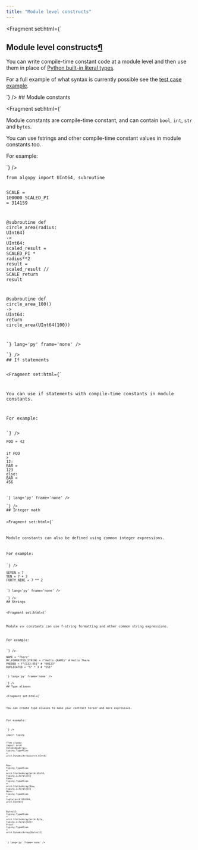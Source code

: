 ```yaml
---
title: "Module level constructs"
---
```


<Fragment set:html={`
          <section id="module-level-constructs">
<h1>Module level constructs<a class="headerlink" href="#module-level-constructs" title="Link to this heading">¶</a></h1>
<p>You can write compile-time constant code at a module level and then use them in place of <a class="reference internal" href="../lg-types.html#python-built-in-types"><span class="std std-ref">Python built-in literal types</span></a>.</p>
<p>For a full example of what syntax is currently possible see the <a class="reference external" href="https://github.com/algorandfoundation/puya/blob/main/test_cases/module_consts/contract.py">test case example</a>.</p>
<section id="module-constants">
`} />
## Module constants

<Fragment set:html={`
<p>Module constants are compile-time constant, and can contain <code class="docutils literal notranslate"><span class="pre">bool</span></code>, <code class="docutils literal notranslate"><span class="pre">int</span></code>, <code class="docutils literal notranslate"><span class="pre">str</span></code> and <code class="docutils literal notranslate"><span class="pre">bytes</span></code>.</p>
<p>You can use fstrings and other compile-time constant values in module constants too.</p>
<p>For example:</p>
`} /><Code code={`<div class="highlight-python notranslate"><div class="highlight"><pre><span></span><span class="kn">from</span> <span class="nn">algopy</span> <span class="kn">import</span> <span class="n">UInt64</span><span class="p">,</span> <span class="n">subroutine</span>

<span class="n">SCALE</span> <span class="o">=</span> <span class="mi">100000</span>
<span class="n">SCALED_PI</span> <span class="o">=</span> <span class="mi">314159</span>

<span class="nd">@subroutine</span>
<span class="k">def</span> <span class="nf">circle_area</span><span class="p">(</span><span class="n">radius</span><span class="p">:</span> <span class="n">UInt64</span><span class="p">)</span> <span class="o">-&gt;</span> <span class="n">UInt64</span><span class="p">:</span>
    <span class="n">scaled_result</span> <span class="o">=</span> <span class="n">SCALED_PI</span> <span class="o">*</span> <span class="n">radius</span><span class="o">**</span><span class="mi">2</span>
    <span class="n">result</span> <span class="o">=</span> <span class="n">scaled_result</span> <span class="o">//</span> <span class="n">SCALE</span>
    <span class="k">return</span> <span class="n">result</span>

<span class="nd">@subroutine</span>
<span class="k">def</span> <span class="nf">circle_area_100</span><span class="p">()</span> <span class="o">-&gt;</span> <span class="n">UInt64</span><span class="p">:</span>
    <span class="k">return</span> <span class="n">circle_area</span><span class="p">(</span><span class="n">UInt64</span><span class="p">(</span><span class="mi">100</span><span class="p">))</span>
</pre></div>
</div>`} lang='py' frame='none' /><Fragment set:html={`
</section>
<section id="if-statements">
`} />
## If statements

<Fragment set:html={`
<p>You can use if statements with compile-time constants in module constants.</p>
<p>For example:</p>
`} /><Code code={`<div class="highlight-python notranslate"><div class="highlight"><pre><span></span><span class="n">FOO</span> <span class="o">=</span> <span class="mi">42</span>

<span class="k">if</span> <span class="n">FOO</span> <span class="o">&gt;</span> <span class="mi">12</span><span class="p">:</span>
    <span class="n">BAR</span> <span class="o">=</span> <span class="mi">123</span>
<span class="k">else</span><span class="p">:</span>
    <span class="n">BAR</span> <span class="o">=</span> <span class="mi">456</span>
</pre></div>
</div>`} lang='py' frame='none' /><Fragment set:html={`
</section>
<section id="integer-math">
`} />
## Integer math

<Fragment set:html={`
<p>Module constants can also be defined using common integer expressions.</p>
<p>For example:</p>
`} /><Code code={`<div class="highlight-python notranslate"><div class="highlight"><pre><span></span><span class="n">SEVEN</span> <span class="o">=</span> <span class="mi">7</span>
<span class="n">TEN</span> <span class="o">=</span> <span class="mi">7</span> <span class="o">+</span> <span class="mi">3</span>
<span class="n">FORTY_NINE</span> <span class="o">=</span> <span class="mi">7</span> <span class="o">**</span> <span class="mi">2</span>
</pre></div>
</div>`} lang='py' frame='none' /><Fragment set:html={`
</section>
<section id="strings">
`} />
## Strings

<Fragment set:html={`
<p>Module <code class="docutils literal notranslate"><span class="pre">str</span></code> constants can use f-string formatting and other common string expressions.</p>
<p>For example:</p>
`} /><Code code={`<div class="highlight-python notranslate"><div class="highlight"><pre><span></span><span class="n">NAME</span> <span class="o">=</span> <span class="s2">"There"</span>
<span class="n">MY_FORMATTED_STRING</span> <span class="o">=</span> <span class="sa">f</span><span class="s2">"Hello </span><span class="si">{</span><span class="n">NAME</span><span class="si">}</span><span class="s2">"</span> <span class="c1"># Hello There</span>
<span class="n">PADDED</span> <span class="o">=</span> <span class="sa">f</span><span class="s2">"</span><span class="si">{</span><span class="mi">123</span><span class="si">:</span><span class="s2">05</span><span class="si">}</span><span class="s2">"</span> <span class="c1"># "00123"</span>
<span class="n">DUPLICATED</span> <span class="o">=</span> <span class="s2">"5"</span> <span class="o">*</span> <span class="mi">3</span> <span class="c1"># "555"</span>
</pre></div>
</div>`} lang='py' frame='none' /><Fragment set:html={`
</section>
<section id="type-aliases">
`} />
## Type aliases

<Fragment set:html={`
<p>You can create type aliases to make your contract terser and more expressive.</p>
<p>For example:</p>
`} /><Code code={`<div class="highlight-python notranslate"><div class="highlight"><pre><span></span><span class="kn">import</span> <span class="nn">typing</span>

<span class="kn">from</span> <span class="nn">algopy</span> <span class="kn">import</span> <span class="n">arc4</span>
<span class="n">VoteIndexArray</span><span class="p">:</span> <span class="n">typing</span><span class="o">.</span><span class="n">TypeAlias</span> <span class="o">=</span> <span class="n">arc4</span><span class="o">.</span><span class="n">DynamicArray</span><span class="p">[</span><span class="n">arc4</span><span class="o">.</span><span class="n">UInt8</span><span class="p">]</span>

<span class="n">Row</span><span class="p">:</span> <span class="n">typing</span><span class="o">.</span><span class="n">TypeAlias</span> <span class="o">=</span> <span class="n">arc4</span><span class="o">.</span><span class="n">StaticArray</span><span class="p">[</span><span class="n">arc4</span><span class="o">.</span><span class="n">UInt8</span><span class="p">,</span> <span class="n">typing</span><span class="o">.</span><span class="n">Literal</span><span class="p">[</span><span class="mi">3</span><span class="p">]]</span>
<span class="n">Game</span><span class="p">:</span> <span class="n">typing</span><span class="o">.</span><span class="n">TypeAlias</span> <span class="o">=</span> <span class="n">arc4</span><span class="o">.</span><span class="n">StaticArray</span><span class="p">[</span><span class="n">Row</span><span class="p">,</span> <span class="n">typing</span><span class="o">.</span><span class="n">Literal</span><span class="p">[</span><span class="mi">3</span><span class="p">]]</span>
<span class="n">Move</span><span class="p">:</span> <span class="n">typing</span><span class="o">.</span><span class="n">TypeAlias</span> <span class="o">=</span> <span class="nb">tuple</span><span class="p">[</span><span class="n">arc4</span><span class="o">.</span><span class="n">UInt64</span><span class="p">,</span> <span class="n">arc4</span><span class="o">.</span><span class="n">UInt64</span><span class="p">]</span>

<span class="n">Bytes32</span><span class="p">:</span> <span class="n">typing</span><span class="o">.</span><span class="n">TypeAlias</span> <span class="o">=</span> <span class="n">arc4</span><span class="o">.</span><span class="n">StaticArray</span><span class="p">[</span><span class="n">arc4</span><span class="o">.</span><span class="n">Byte</span><span class="p">,</span> <span class="n">typing</span><span class="o">.</span><span class="n">Literal</span><span class="p">[</span><span class="mi">32</span><span class="p">]]</span>
<span class="n">Proof</span><span class="p">:</span> <span class="n">typing</span><span class="o">.</span><span class="n">TypeAlias</span> <span class="o">=</span> <span class="n">arc4</span><span class="o">.</span><span class="n">DynamicArray</span><span class="p">[</span><span class="n">Bytes32</span><span class="p">]</span>
</pre></div>
</div>`} lang='py' frame='none' />